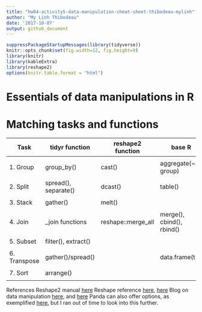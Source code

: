 ```yaml
---
title: "hw04-activity5-data-manipulation-cheat-sheet-thibodeau-mylinh"
author: "My Linh Thibodeau"
date: '2017-10-07'
output: github_document
---
```


```r
suppressPackageStartupMessages(library(tidyverse))
knitr::opts_chunk$set(fig.width=12, fig.height=9)
library(knitr)
library(kableExtra)
library(reshape2)
options(knitr.table.format = "html")
```

# Essentials of data manipulations in R

# Matching tasks and functions

| Task          | tidyr function          | reshape2 function   | base R                      |
|---------------|-------------------------|---------------------|-----------------------------|
|               |                         |                     |                             |
|1. Group       | group_by()              | cast()              | aggregate(~ group)          |
|               |                         |                     |                             | 
|2. Split       | spread(), separate()    | dcast()             | table()                     |
|               |                         |                     |                             | 
|3. Stack       | gather()                | melt()              |                             | 
|               |                         |                     |                             | 
|4. Join        | _join functions         | reshape::merge_all  | merge(), cbind(), rbind()   |
|               |                         |                     |                             | 
|5. Subset      | filter(), extract()     |                     |                             |  
|               |                         |                     |                             | 
|6. Transpose   | gather()/spread()       |                     | data.frame(t())             |
|               |                         |                     |                             | 
|7. Sort        | arrange()               |                     |                             |
|               |                         |                     |                             |
                
References
Reshape2 manual [here](https://www.rdocumentation.org/packages/reshape2/versions/1.4.2)
Reshape reference [here](http://had.co.nz/reshape/), [here](https://stackoverflow.com/questions/8091303/simultaneously-merge-multiple-data-frames-in-a-list)
Blog on data manipulation [here](https://www.r-statistics.com/2012/01/aggregation-and-restructuring-data-from-r-in-action/), and [here](http://library.open.oregonstate.edu/computationalbiology/chapter/reshaping-and-joining-data-frames/)
Panda can also offer options, as exemplified [here](https://pandas.pydata.org/pandas-docs/stable/merging.html), but I ran out of time to look into this further.